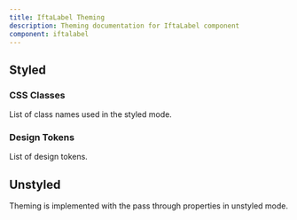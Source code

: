 ```yaml
---
title: IftaLabel Theming
description: Theming documentation for IftaLabel component
component: iftalabel
---
```


## Styled

### CSS Classes

List of class names used in the styled mode.

<DocTable name="IftaLabel" category="style" />

### Design Tokens

List of design tokens.

<DocTable name="IftaLabel" category="token" />

## Unstyled

Theming is implemented with the pass through properties in unstyled mode.
